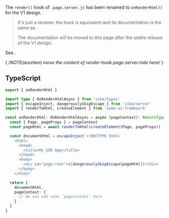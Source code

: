 
The `render()` hook of `.page.server.js` has been renamed to `onRenderHtml()` for the V1 design.

> It's just a rename: the hook is equivalent and its documentation is the same as <Link href="/render-hook" />.
>
> The documentation will be moved to this page after the stable release of the V1 design.

See <Link href="/migration/v1-design#renamed-hooks" />.

{ /*NOTE(aurelien) move the content of render-hook.page.server.mdx here*/ }

## TypeScript

```ts
export { onRenderHtml }

import type { OnRenderHtmlAsync } from 'vike/types'
import { escapeInject, dangerouslySkipEscape } from 'vike/server'
import { renderToHtml, createElement } from 'some-ui-framework'

const onRenderHtml: OnRenderHtmlAsync = async (pageContext): ReturnType<OnRenderHtmlAsync> => {
  const { Page, pageProps } = pageContext
  const pageHtml = await renderToHtml(createElement(Page, pageProps))

  const documentHtml = escapeInject`<!DOCTYPE html>
    <html>
      <head>
        <title>My SSR App</title>
      </head>
      <body>
        <div id="page-root">${dangerouslySkipEscape(pageHtml)}</div>
      </body>
    </html>`

  return {
    documentHtml,
    pageContext: {
      // We can add some `pageContext` here
    }
  }
}
```

<HookTypeScriptHints hookTypeName="OnRenderHtmlAsync" />
